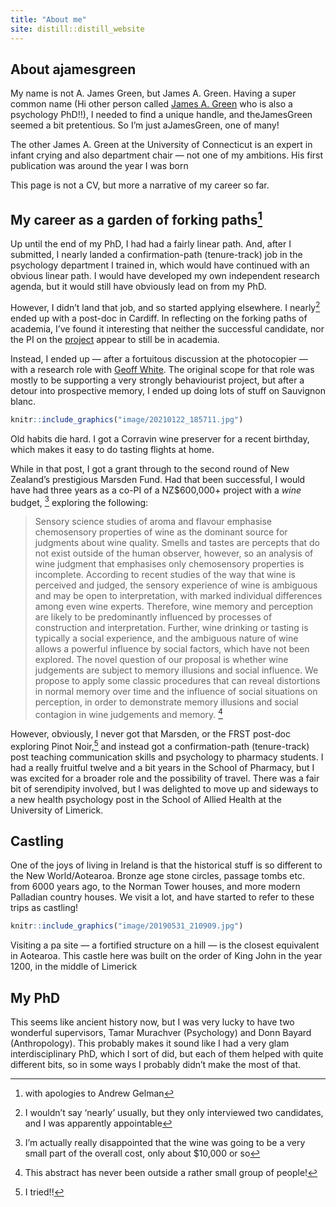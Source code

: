 ```yaml
---
title: "About me"
site: distill::distill_website
---
```


## About ajamesgreen

My name is not A. James Green, but James A. Green. Having a super common name
(Hi other person called [James A. Green](https://psych.uconn.edu/person/james-green/)
who is also a psychology PhD!!), I needed to find a unique handle, and 
theJamesGreen seemed a bit pretentious. So I'm just aJamesGreen, one of many!

<aside>The other James A. Green at the University of Connecticut is an expert in infant crying and also department chair — not one of my ambitions. His first publication was around the year I was born</aside>

This page is not a CV, but more a narrative of my career so far.

## My career as a garden of forking paths^[with apologies to Andrew Gelman]

Up until the end of my PhD, I had had a fairly linear path. And, after I submitted, I nearly landed a confirmation-path (tenure-track) job in the psychology department I trained in, which would have continued with an obvious linear path. I would have developed my own independent research agenda, but it would still have obviously lead on from my PhD. 

However, I didn't land that job, and so started applying elsewhere. I nearly^[I wouldn't say 'nearly' usually, but they only interviewed two candidates, and I was apparently appointable] ended up with a post-doc in Cardiff. In reflecting on the forking paths of academia, I've found it interesting that neither the successful candidate, nor the PI on the [project](https://doi.org/10.2190%2FAG.71.2.a) appear to still be in academia.

Instead, I ended up — after a fortuitous discussion at the photocopier — with a research role with [Geoff White](https://www.otago.ac.nz/psychology/staff/geoffwhite.html). The original scope for that role was mostly to be supporting a very strongly behaviourist project, but after a detour into prospective memory, I ended up doing lots of stuff on Sauvignon blanc. 

```r
knitr::include_graphics("image/20210122_185711.jpg")  
```

<aside>Old habits die hard. I got a Corravin wine preserver for a recent birthday, which makes it easy to do tasting flights at home.</aside>

While in that post, I got a grant through to the second round of New Zealand's prestigious Marsden Fund. Had that been successful, I would have had three years as a co-PI of a NZ$600,000+ project with a _wine_ budget, ^[I'm actually really disappointed that the wine was going to be a very small part of the overall cost, only about \$10,000 or so] exploring the following: 

> Sensory science studies of aroma and flavour emphasise chemosensory properties of wine as the dominant source for judgments about wine quality. Smells and tastes are percepts that do not exist outside of the human observer, however, so an analysis of wine judgment that emphasises only chemosensory properties is incomplete. According to recent studies of the way that wine is perceived and judged, the sensory experience of wine is ambiguous and may be open to interpretation, with marked individual differences among even wine experts.  Therefore, wine memory and perception are likely to be predominantly influenced by processes of construction and interpretation. Further, wine drinking or tasting is typically a social experience, and the ambiguous nature of wine allows a powerful influence by social factors, which have not been explored. The novel question of our proposal is whether wine judgements are subject to memory illusions and social influence. We propose to apply some classic procedures that can reveal distortions in normal memory over time and the influence of social situations on perception, in order to demonstrate memory illusions and social contagion in wine judgements and memory. ^[This abstract has never been outside a rather small group of people!]

However, obviously, I never got that Marsden, or the FRST post-doc exploring Pinot Noir,^[I tried!!] and instead got a confirmation-path (tenure-track) post teaching communication skills and psychology to pharmacy students. I had a really fruitful twelve and a bit years in the School of Pharmacy, but I was excited for a broader role and the possibility of travel. There was a fair bit of serendipity involved, but I was delighted to move up and sideways to a new health psychology post in the School of Allied Health at the University of Limerick. 

## Castling

One of the joys of living in Ireland is that the historical stuff is so different to the New World/Aotearoa. Bronze age stone circles, passage tombs etc. from 6000 years ago, to the Norman Tower houses, and more modern Palladian country houses. We visit a lot, and have started to refer to these trips as castling!

```r
knitr::include_graphics("image/20190531_210909.jpg")  
```

<aside>Visiting a pa site — a fortified structure on a hill — is the closest equivalent in Aotearoa. This castle here was built on the order of King John in the year 1200, in the middle of Limerick</aside>

## My PhD

This seems like ancient history now, but I was very lucky to have two wonderful supervisors, Tamar Murachver (Psychology) and Donn Bayard (Anthropology). This probably makes it sound like I had a very glam interdisciplinary PhD, which I sort of did, but each of them helped with quite different bits, so in some ways I probably didn't make the most of that. 



